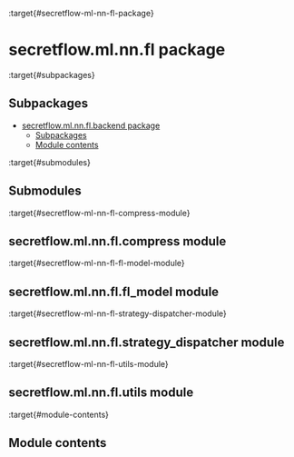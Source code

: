 :target{#secretflow-ml-nn-fl-package}

# secretflow\.ml.nn.fl package

:target{#subpackages}

## Subpackages

<TableOfContents>


  - [secretflow.ml.nn.fl.backend package](secretflow.ml.nn.fl.ml.nn.fl.backend.mdx)
    - [Subpackages](secretflow.ml.nn.fl.ml.nn.fl.backend.mdx#subpackages)
    - [Module contents](secretflow.ml.nn.fl.ml.nn.fl.backend.mdx#module-contents)
</TableOfContents>

:target{#submodules}

## Submodules

:target{#secretflow-ml-nn-fl-compress-module}

## secretflow\.ml.nn.fl.compress module

:target{#secretflow-ml-nn-fl-fl-model-module}

## secretflow\.ml.nn.fl.fl\_model module

:target{#secretflow-ml-nn-fl-strategy-dispatcher-module}

## secretflow\.ml.nn.fl.strategy\_dispatcher module

:target{#secretflow-ml-nn-fl-utils-module}

## secretflow\.ml.nn.fl.utils module

:target{#module-contents}

## Module contents
